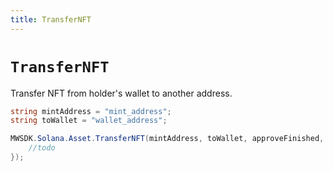 ```yaml
---
title: TransferNFT
---
```


# `TransferNFT`

Transfer NFT from holder's wallet to another address.

```csharp
string mintAddress = "mint_address";
string toWallet = "wallet_address";

MWSDK.Solana.Asset.TransferNFT(mintAddress, toWallet, approveFinished, (res) => {
    //todo
});
```